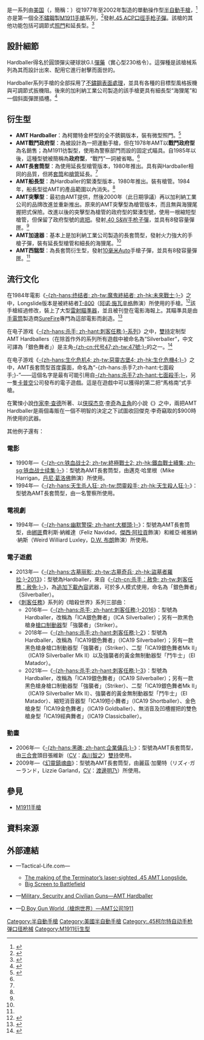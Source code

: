 {{noteTA
|G1=軍事
|G2=長度單位
|G3=Firearms
}}
{{Infobox Weapon
|name= {{Lang|en|AMT Hardballer}}
|image= File:AMT HARDBALLER .45ACP.JPG
|image_size= 300px
|caption= AMT Hardballer [[.45_ACP|.45 ACP]]
|origin= {{flagcountry|United States}}
|type= [[半自動手槍|半自動手槍]]
<!-- Type selection -->
|is_ranged= yes
|is_bladed= 
|is_explosive= 
|is_artillery= 
|is_vehicle= 
|is_missile= 
|is_UK= 
<!-- Service history -->
|service= 
|used_by= 
|wars= 
<!-- Production history -->
|designer= <div class="NavFrame collapsed" style="color: black; background-color: #FFFFFF; margin: 0 auto; padding: 0 10px; text-align: left;"><div class="NavHead" style="background-color: #FFFFFF; margin: 0 auto; padding: 0 10px; font-weight:normal;"></div><div class="NavContent" style="background-color: #FFFFFF; margin: 0 auto; padding: 0 10px;">
* {{Link-en|阿卡迪亞機器及工具公司|Arcadia Machine & Tool}}
* 加利納工業公司
</div>
</div>
|design_date= 
|manufacturer= 
|unit_cost= 
|production_date= 1977—2002年
|number= 
|variants= -{}-
* 加速器（Accelerator）
* 突擊型（Commando）
* 政府型（Government）
* 西貒型（Javelina）
* 長[[手槍套筒|套筒]]型（Longslide）
* 船長型（Skipper）
<!-- General specifications -->
|spec_label= 
|weight= <div class="NavFrame collapsed" style="color: black; background-color: #FFFFFF; margin: 0 auto; padding: 0 10px; text-align: left;"><div class="NavHead" style="background-color: #FFFFFF; margin: 0 auto; padding: 0 10px; font-weight:normal;">空槍：</div><div class="NavContent" style="background-color: #FFFFFF; margin: 0 auto; padding: 0 10px;">
* 加速器：1,077.28[[克|克]]（38[[盎司|盎司]]，2.37[[磅|磅]]）
* 突擊型：1,077.28克（38盎司，2.37磅）
* 政府型：1,077.28克（38盎司，2.37磅）
* 西貒型：1,077.28克（38盎司，2.37磅）
* 長套筒型：1,305.78克（46.06盎司，2.88磅）
* 船長型：1,077.28克（38盎司，2.37磅）
</div>
</div>
|length= <div class="NavFrame collapsed" style="color: black; background-color: #FFFFFF; margin: 0 auto; padding: 0 10px; text-align: left;"><div class="NavHead" style="background-color: #FFFFFF; margin: 0 auto; padding: 0 10px; font-weight:normal;"></div><div class="NavContent" style="background-color: #FFFFFF; margin: 0 auto; padding: 0 10px;">
* 加速器：215.9[[毫米|毫米]]（8.5[[英寸|英寸]]）
* 突擊型：215.9毫米（8.5英吋）
* 政府型：215.9毫米（8.5英吋）
* 西貒型：215.9毫米（8.5英吋）
* 長套筒型：毫米（10.5英吋）
* 船長型：266.7毫米（8.5英吋）
</div>
</div>
|part_length= <div class="NavFrame collapsed" style="color: black; background-color: #FFFFFF; margin: 0 auto; padding: 0 10px; text-align: left;"><div class="NavHead" style="background-color: #FFFFFF; margin: 0 auto; padding: 0 10px; font-weight:normal;"></div><div class="NavContent" style="background-color: #FFFFFF; margin: 0 auto; padding: 0 10px;">
* Hardballer：127毫米（5英吋）
* 加速器：177.8毫米（7英吋）
* 突擊型：101.6毫米（4英吋）
* 政府型：127毫米（5英吋）
* 西貒型：177.8毫米（7英吋）
* 長套筒型：177.8毫米（7英吋）
* 船長型：101.6毫米（4英吋）
</div>
</div>
|width= 
|height= 
|diameter= 
|crew= 
<!-- Ranged weapon specifications -->
|cartridge= [[.45_ACP|.45 ACP]]
* 西貒型：[[10mm_Auto|10毫米Auto]]
* 突擊型：[[.40_S&W|.40 S&W]]
* 加速器：{{Link-en|.400 Corbon|.400 Corbon}}
|caliber= 11.43毫米（.45英吋）
* 10毫米Auto、.40 S&W、.400 Corbon：10毫米（.40英吋）
|barrels= 1根，[[膛線|線膛]]，無[[槍口|槍口]]裝置
|action= <div class="NavFrame collapsed" style="color: black; background-color: #FFFFFF; margin: 0 auto; padding: 0 10px; text-align: left;"><div class="NavHead" style="background-color: #FFFFFF; margin: 0 auto; padding: 0 10px; font-weight:normal;"></div><div class="NavContent" style="background-color: #FFFFFF; margin: 0 auto; padding: 0 10px;">
* [[後座作用|槍管短行程後座作用]]
* {{Link-en|後膛槍炮|Breechloader|後膛裝填}}
* [[扳机#单动式|單動操作扳機]]
</div>
</div>
|mode= {{Link-en|半自動槍械|Semi-automatic firearm|半自動}}
|rate= 
|velocity= 
|range= 50[[米_(单位)|公尺]]（54.68[[码|码]]，164.04[[英尺|英尺]]）
|max_range= 
|feed= 7發可拆卸式單排[[彈匣|彈匣]]（標準容量）<div class="NavFrame collapsed" style="color: black; background-color: #FFFFFF; margin: 0 auto; padding: 0 10px; text-align: left;"><div class="NavHead" style="background-color: #FFFFFF; margin: 0 auto; padding: 0 10px; font-weight:normal;"></div><div class="NavContent" style="background-color: #FFFFFF; margin: 0 auto; padding: 0 10px;">
* 突擊型：8發彈匣
* 西貒型：8發彈匣
</div>
</div>
|sights= [[機械瞄具|機械瞄具]]（完全可調節米利特缺口式[[照門|照門]]及片狀[[照準器|準星]]，三點式準星）<div class="NavFrame collapsed" style="color: black; background-color: #FFFFFF; margin: 0 auto; padding: 0 10px; text-align: left;"><div class="NavHead" style="background-color: #FFFFFF; margin: 0 auto; padding: 0 10px; font-weight:normal;"></div><div class="NavContent" style="background-color: #FFFFFF; margin: 0 auto; padding: 0 10px;">
* 政府型：固定型瞄具
</div>
</div>
<!-- 火炮規格 -->
|breech= 
|recoil= 
|carriage= 
|elevation= 
|traverse= 
<!-- 刃器規格 --> 
|blade_type= 
|hilt_type= 
|sheath_type= 
|head_type= 
|haft_type= 
<!-- 爆炸物內填炸藥規格 --> 
|filling= 
|filling_weight= 
|detonation= 
|yield= 
<!-- 車輛/飛彈 規格 -->
|armour= 
|primary_armament= 
|secondary_arament= 
|engine= 
|engine_power= 
|transmission= 
|payload_capacity= 
|fuel_capacity= 
|pw_ratio= 
|suspension= 
|clearance= 
|vehicle_range= 
|speed= 
|guidance= 
|steering= 
<!-- missiles only -->
|wingspan= 
|propellant= 
|ceiling= 
|altitude= 
|depth= 
|boost= 
|accuracy= 
|launch_platform= 
|transport= 
}}

'''{{Lang|en|AMT Hardballer}}'''是一系列由[[美国|美国]]{{Link-en|阿卡迪亞機器及工具公司|Arcadia Machine & Tool}}（{{Lang-en|Arcadia Machine and Tool}}，簡稱：{{lang|en|AMT}}）從1977年至2002年製造的單動操作型[[半自動手槍|半自動手槍]]，<ref name="JonesWhite2008">{{cite book|last1=Jones|first1=Richard D.|last2=White|first2=Andrew|title=Jane's Guns Recognition Guide 5e|url=http://books.google.com/books?id=xNa3OtG25a0C&pg=PA100|accessdate=25 May 2013|date=27 May 2008|publisher=Harper Collins|isbn=978-0-06-137408-1|page=100|archive-date=2016-12-23|archive-url=https://web.archive.org/web/20161223134037/https://books.google.com/books?id=xNa3OtG25a0C&pg=PA100|dead-url=no}}</ref>亦是第一個全[[不鏽鋼|不鏽鋼]]製[[M1911手槍|M1911手槍]]系列，<ref name="Shideler2010">{{cite book|last=Shideler|first=Dan|title=Gun Digest 2011|url=http://books.google.com/books?id=F6qwoLzjlI0C&pg=PA114|accessdate=25 May 2013|year=2010|publisher=Krause Publications|location=Iola, Wisconsin|isbn=978-1-4402-1561-2|page=114|archive-date=2014-07-07|archive-url=https://web.archive.org/web/20140707142009/http://books.google.com/books?id=F6qwoLzjlI0C&pg=PA114|dead-url=no}}</ref>發射[[.45_ACP|.45 ACP]][[口徑|口徑]][[手枪|手枪]][[子彈|子彈]]。該槍的其他功能包括可調節式[[照門|照門]]和延長型{{Link-en|握把式保險|Safety (firearms)#Grip safety}}。<ref name="EPR">{{cite book | last = Hartink| first = A.E.| title = The Complete Encyclopedia of Pistols and Revolvers| url = https://archive.org/details/completeencyclop0000hart_e5v7| publisher = Chartwell Books, Inc| year = 2002| pages = [https://archive.org/details/completeencyclop0000hart_e5v7/page/87 87]–88| location = Edison, New Jersey| isbn = 978-0-7858-1519-8}}</ref>

== 設計細節 ==
Hardballer得名於圓頭彈尖硬球狀G.I.[[彈藥|彈藥]]（實心型230格令{{Link-en|全金屬子彈外殼|Full metal jacket bullet}}）。這彈種是該槍械系列為其而設計出來、配用它進行射擊而面世的。

Hardballer系列手槍的全部採用了{{Link-en|拉絲金屬|Brushed metal|拉絲}}[[不鏽鋼|不鏽鋼]][[表面處理|表面處理]]，並具有各種的目標型風格扳機與可調節式扳機阻。後來的加利納工業公司製造的該手槍更具有細長型“海狸尾”{{Link-en|握把式保險|Safety (firearms)#Grip safety}}和一個斜面彈匣插槽。<ref name="ShidelerLee2012">{{cite book|author1=Dan Shideler|author2=Jerry Lee|title=2012 Standard Catalog of Firearms: The Collector's Price & Reference Guide|url=http://books.google.com/books?id=gZDamMrZHs0C&pg=PA50|accessdate=25 May 2013|date=2012|publisher=Krause Publications|location=Iola Wisconsin|isbn=978-1-4402-1688-6|pages=50–51, 472|archive-date=2014-01-05|archive-url=https://web.archive.org/web/20140105062823/http://books.google.com/books?id=gZDamMrZHs0C&pg=PA50|dead-url=no}}</ref>

== 衍生型 ==
* '''AMT Hardballer'''：為柯爾特金杯型的全不銹鋼版本，裝有微型照門。<ref name="gundigest">{{cite book|last=Peterson|first=Phillip|title=Gun Digest Book of Modern Gun Values|url=http://books.google.com/books?id=Lk_cc2gQ-NsC&pg=PA91|accessdate=25 May 2013|date=16 September 2011|publisher=Gun Digest Books|location=Iola, Wisconsin|isbn=978-1-4402-1831-6|page=91|archive-date=2014-07-07|archive-url=https://web.archive.org/web/20140707141130/http://books.google.com/books?id=Lk_cc2gQ-NsC&pg=PA91|dead-url=no}}</ref>
* '''AMT戰鬥政府型'''：為被設計為一把運動手槍，但在1978年AMT以'''戰鬥政府型'''為名銷售；為M1911彷製型，使用為警察部門而設的固定式瞄具。自1985年以後，這種型號被簡稱為'''政府型'''，“戰鬥”一詞被省略。<ref name="gundigest"/>
* '''AMT長套筒型'''：為使用延長型{{convert|7|in|mm|2}}槍管版本，1980年推出。具有與Hardballer相同的品質，但將[[手枪套筒|套筒]]和[[槍管|槍管]]延長{{convert|2|in|mm|2}}。<ref name="gundigest"/>
* '''AMT船長型'''：為Hardballer的緊湊型版本，1980年推出。裝有{{convert|4|in|mm|2}}槍管。1984年，船長型從AMT的產品範圍以內消失。<ref name="gundigest"/>
* '''AMT突擊型'''：最初由AMT提供，然後2000年（此日期爭議）再以加利納工業公司的品牌改進並重新推出。原來的AMT突擊型為{{convert|5|in|mm|2}}槍管版本，而且無{{Link-en|上膛指示器|Safety (firearms)#Loaded chamber indicator}}與海狸尾握把式保險。改進以後的突擊型為{{convert|5|in|mm|2}}槍管的政府型的緊湊型號，使用一根縮短型{{convert|4|in|mm|2}}槍管，但保留了政府型號的[[机匣|底把]]。發射[[.40_S&W|.40 S&W]][[手枪|手枪]][[子彈|子彈]]，並具有8發容量彈匣。<ref name="gundigest"/>
* '''AMT加速器'''：基本上是加利納工業公司製造的長套筒型，發射火力強大的{{Link-en|.400 Corbon|.400 Corbon}}手槍子彈，裝有延長型{{convert|7|in|mm|2}}槍管和細長的海狸尾。<ref name="ShidelerLee2012"/>
* '''AMT西貒型'''：為長套筒衍生型，發射[[10mm_Auto|10毫米Auto]]手槍子彈，並具有8發容量彈匣。<ref name="gundigest"/>

== 流行文化 ==
在1984年電影《[[终结者|-{zh-hans:终结者; zh-tw:魔鬼終結者; zh-hk:未來戰士;}-]]》之中，Longslide版本是被終結者[[魔鬼終結者_(電影角色)|T-800]]（[[阿诺·施瓦辛格|阿诺·施瓦辛格]]飾演）所使用的手槍。<ref name="terminator">{{cite book|author=Scott W. Wagner|title=Own the Night: Selection and Use of Tactical Lights and Laser Sights|url=http://books.google.com/books?id=uDfVl5ZmlX4C&pg=PT9|accessdate=25 May 2013|year=2009|publisher=Gun Digest Books|location=Iola, Wisconsin|isbn=978-1-4402-0371-8|page=9|archive-date=2014-07-07|archive-url=https://web.archive.org/web/20140707134923/http://books.google.com/books?id=uDfVl5ZmlX4C&pg=PT9|dead-url=no}}</ref>該手槍經過修改，裝上了大型[[雷射瞄準器|雷射瞄準器]]，並且被刊登在電影海報上。其瞄準具是由[[手電筒|手電筒]]製造商[[SureFire|SureFire]]專門為這部電影而創造。<ref>{{cite web | url=http://arstechnica.com/gadgets/2010/03/just-what-you-see-the-story-behind-the-45-long-slide-laser-siting/ | title=True story: the making of the Terminator’s laser-sighted .45 pistol | publisher=Ars Technica | date=9 March 2010 | accessdate=18 December 2014 | author=Kuchera, Ben | archive-date=2013-11-30 | archive-url=https://web.archive.org/web/20131130072348/http://arstechnica.com/gadgets/2010/03/just-what-you-see-the-story-behind-the-45-long-slide-laser-siting/ | dead-url=no }}</ref>

在电子游戏《[[刺客任務系列|-{zh-hans:杀手; zh-hant:刺客任務;}-系列]]》之中，[[雙持|雙持]]定制型AMT Hardballers（在除首作外的系列所有遊戲中被命名為“Silverballer”，中文可譯為「銀色舞者」）是主角[[殺手47|-{zh-cn:代号47;zh-tw:47號;}-]]的{{Link-en|招牌武器|Signature weapon}}之一。<ref name="Benson2012">{{cite book|last=Benson|first=Raymond|title=Hitman: Damnation|url=http://books.google.com/books?id=AJeSyaTSkIQC&pg=PA29|accessdate=26 May 2013|date=30 October 2012|publisher=Random House Publishing Group|location=New York|isbn=978-0-345-53585-6|page=29|archive-date=2016-12-23|archive-url=https://web.archive.org/web/20161223114949/https://books.google.com/books?id=AJeSyaTSkIQC&pg=PA29|dead-url=no}}</ref>

在电子游戏《[[生化危機4|-{zh-hans:生化危机4; zh-tw:惡靈古堡4; zh-hk:生化危機4;}-]]》之中，AMT長套筒型首度露面，命名為“-{zh-hans:杀手7;zh-hant:七面殺手;}-”——這個名字是最有可能引用自[[殺手7|-{zh-hans:杀手7;zh-hant:七面殺手;}-]]，另一隻[[卡普空|卡普空]]公司發布的電子遊戲。這是在遊戲中可以獲得的第二把“馬格南”式手槍。

在驚悚小說[[作家|作家]][[李·查德|李·查德]]所著、以[[侠探杰克|侠探杰克]]·[[傑克·李奇|李奇]]為[[主角|主角]]的小說《{{Link-en|厄運連鎖|Bad Luck and Trouble}}》之中，兩把AMT Hardballer是兩個毒販在一個不明智的決定之下試圖收回傑克·李奇竊取的$900時所使用的武器。

其他例子還有：

=== 電影 ===
* 1990年—《[[铁血战士2|-{zh-cn:铁血战士2; zh-tw:終極戰士2; zh-hk:鐵血戰士續集; zh-sg:铁血战士续集;}-]]》：型號為AMT長套筒型，由邁克·哈里根（Mike Harrigan，[[丹尼·葛洛佛|丹尼·葛洛佛]]飾演）所使用。
* 1994年—《[[天生杀人狂|-{zh-hans:天生杀人狂; zh-tw:閃靈殺手; zh-hk:天生殺人狂;}-]]》：型號為AMT長套筒型，由一名警察所使用。

=== 電視劇 ===
* 1994年—《[[大榔頭|-{zh-hans:幽默警探; zh-hant:大榔頭;}-]]》：型號為AMT長套筒型，由[[綁票|綁匪]]費利斯·納維達（Feliz Navidad，[[傑西·阿拉貢|傑西·阿拉貢]]飾演）和維亞·維雅納·納斯（Weird Williard Luxley，[[D.W._布朗|D.W. 布朗]]飾演）所使用。

=== 電子遊戲 ===
* 2013年—《[[古墓丽影_(2013年游戏)|-{zh-hans:古墓丽影; zh-tw:古墓奇兵; zh-hk:盜墓者羅拉;}-2013]]》：型號為Hardballer，來自《[[殺手：赦免|-{zh-cn:杀手：赦免; zh-tw:刺客任務：赦免;}-]]》，為[[追加下載內容|追加下載內容]]武器，可於多人模式使用，命名為「銀色舞者」（Silverballer）。
* 《[[刺客任務系列|刺客任務]]》系列的《暗殺世界》系列三部曲：
** 2016年—《[[杀手_(2016年游戏)|-{zh-hans:杀手; zh-hant:刺客任務;}-2016]]》：型號為Hardballer，改稱為「ICA銀色舞者」（ICA Silverballer）；另有一款黑色槍身[[槍口|槍口]][[砲口制動器|制動器]]型「強襲者」（Striker）。
** 2018年—《[[殺手2_(2018年遊戲)|-{zh-hans:杀手;zh-hant:刺客任務;}-2]]》：型號為Hardballer，改稱為「ICA19銀色舞者」（ICA19 Silverballer）；另有一款黑色槍身槍口制動器型「強襲者」（Striker）、二型「ICA19銀色舞者Mk II」（ICA19 Silverballer Mk II）以及強襲者的黃金無制動器型「鬥牛士」（El Matador）。
** 2021年—《[[刺客任務3|-{zh-hans:杀手;zh-hant:刺客任務;}-3]]》：型號為Hardballer，改稱為「ICA19銀色舞者」（ICA19 Silverballer）；另有一款黑色槍身槍口制動器型「強襲者」（Striker）、二型「ICA19銀色舞者Mk II」（ICA19 Silverballer Mk II）、強襲者的黃金無制動器型「鬥牛士」（El Matador）、縮短消音器型「ICA19短小舞者」（ICA19 Shortballer）、金色槍身型「ICA19金色舞者」（ICA19 Goldballer）、無消音及凹槽握把的雙色槍身型「ICA19經典舞者」（ICA19 Classicballer）。

=== 動畫 ===
* 2006年—《[[企業傭兵|-{zh-hans:黑礁; zh-hant:企業傭兵;}-]]》：型號為AMT長套筒型，由[[三合會|三合會]]頭目張維新（[[配音員|CV]]：[[森川智之|森川智之]]）[[雙持|雙持]]使用。
* 2009年—《[[Phantom_-PHANTOM_OF_INFERNO-|幻靈鎮魂曲]]》：型號為AMT長套筒型，由麗茲·加蘭特（リズィ·ガーランド，Lizzie Garland，[[配音員|CV]]：[[渡邊明乃|渡邊明乃]]）所使用。

== 參見 ==
* [[M1911手槍|M1911手槍]]

== 資料來源 ==
{{reflist|2}}
<!-- == 參考文獻 ==
{{refbegin|2}}
* {{zh-hans icon}}—《轻兵器》雜誌2009年7月下號：
{{refend}} -->

== 外部連結 ==
* {{en icon}}—Tactical-Life.com—
** [http://www.tactical-life.com/news/the-making-of-the-terminators-laser-sighted-45-amt-longslide/ The making of the Terminator’s laser-sighted .45 AMT Longslide.]{{Wayback|url=http://www.tactical-life.com/news/the-making-of-the-terminators-laser-sighted-45-amt-longslide/ |date=20160304124654 }}
** [http://www.tactical-life.com/firearms/big-screen-to-battlefield/ Big Screen to Battlefield]{{Wayback|url=http://www.tactical-life.com/firearms/big-screen-to-battlefield/ |date=20160105140106 }}
* {{en icon}}—[http://www.militaryfactory.com/smallarms/detail.asp?smallarms_id=864 Military, Security and Civilian Guns—AMT Hardballer]{{Wayback|url=http://www.militaryfactory.com/smallarms/detail.asp?smallarms_id=864 |date=20160304125640 }}
* {{zh-hans icon}}—[http://pewpewpew.work/usa/handgun/m1911s/amt/amt.htm D Boy Gun World（槍炮世界）—AMT公司1911]{{Wayback|url=http://pewpewpew.work/usa/handgun/m1911s/amt/amt.htm |date=20200126061830 }}

[[Category:半自動手槍|Category:半自動手槍]]
[[Category:美國半自動手槍|Category:美國半自動手槍]]
[[Category:.45柯尔特自动手枪弹口径枪械|Category:.45柯尔特自动手枪弹口径枪械]]
[[Category:M1911衍生型|Category:M1911衍生型]]